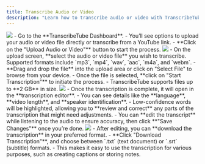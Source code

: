 ```yaml
---
title: Transcribe Audio or Video
description: "Learn how to transcribe audio or video with TranscribeTube in 4 easy steps. Upload, edit, and download accurate transcriptions in minutes."
---
```


<Steps>
  <Step title="Step 1: Navigate to the Dashboard">
    <Frame caption="Go to the TranscribeTube Dashboard and click on 'Upload Audio or Video' to start.">
      <img src="images/transcribe-audio-transcribetube.jpg" />
    </Frame>
    - Go to the **TranscribeTube Dashboard**.
    - You’ll see options to upload your audio or video file directly or transcribe from a YouTube link.
    - **Click on the "Upload Audio or Video"** button to start the process.
  </Step>

  <Step title="Step 2: Upload Your File">
    <Frame caption="Choose and upload your audio or video file to begin transcription.">
      <img src="images/upload-audio-or-video-transcribetube.jpg" />
    </Frame>
    - On the upload screen, **select the audio or video file** you wish to transcribe. Supported formats include `mp3`, `mp4`, `wav`, `aac`, `m4a`, and `webm`.
    - **Drag and drop the file** into the upload area or click on "Select File" to browse from your device.
    - Once the file is selected, **click on "Start Transcription"** to initiate the process.
    - TranscribeTube supports files up to **2 GB** in size.
  </Step>

  <Step title="Step 3: Edit Your Transcription">
    <Frame caption="Use the editor to review and make adjustments to your transcription.">
      <img src="images/transcription-editor.jpg" />
    </Frame>
    - Once the transcription is complete, it will open in the **transcription editor**.
    - You can see details like the **language**, **video length**, and **speaker identification**.
    - Low-confidence words will be highlighted, allowing you to **review and correct** any parts of the transcription that might need adjustments.
    - You can **edit the transcript** while listening to the audio to ensure accuracy, then click **"Save Changes"** once you’re done.
  </Step>

  <Step title="Step 4: Download Your Transcription">
    <Frame caption="Download the final transcription in .txt or .srt format.">
      <img src="images/download-the-transcription.jpg" />
    </Frame>
    - After editing, you can **download the transcription** in your preferred format.
    - **Click "Download Transcription"**, and choose between `.txt` (text document) or `.srt` (subtitle) formats.
    - This makes it easy to use the transcription for various purposes, such as creating captions or storing notes.
  </Step>
</Steps>



